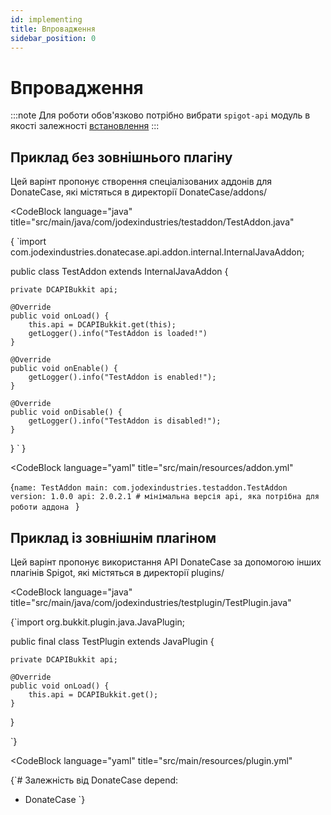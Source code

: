 ```yaml
---
id: implementing
title: Впровадження
sidebar_position: 0
---
```



# Впровадження

:::note
Для роботи обов'язково потрібно вибрати `spigot-api` модуль в якості залежності [встановлення](../install.mdx)
:::

## Приклад без зовнішнього плагіну

Цей варінт пропонує створення спеціалізованих аддонів для DonateCase, які містяться в директорії DonateCase/addons/

<CodeBlock
        language="java"
        title="src/main/java/com/jodexindustries/testaddon/TestAddon.java"
>
{
`import com.jodexindustries.donatecase.api.addon.internal.InternalJavaAddon;

public class TestAddon extends InternalJavaAddon {

    private DCAPIBukkit api;

    @Override
    public void onLoad() {
        this.api = DCAPIBukkit.get(this);
        getLogger().info("TestAddon is loaded!")
    }

    @Override
    public void onEnable() {
        getLogger().info("TestAddon is enabled!");
    }

    @Override
    public void onDisable() {
        getLogger().info("TestAddon is disabled!");
    }
}
`
}
</CodeBlock>

<CodeBlock
        language="yaml"
        title="src/main/resources/addon.yml"
>
{`name: TestAddon
main: com.jodexindustries.testaddon.TestAddon
version: 1.0.0
api: 2.0.2.1 # мінімальна версія api, яка потрібна для роботи аддона
`
}
</CodeBlock>

## Приклад із зовнішнім плагіном

Цей варінт пропонує використання API DonateCase за допомогою інших плагінів Spigot, які містяться в директорії plugins/

<CodeBlock
        language="java"
        title="src/main/java/com/jodexindustries/testplugin/TestPlugin.java"
>
{`import org.bukkit.plugin.java.JavaPlugin;

public final class TestPlugin extends JavaPlugin {

    private DCAPIBukkit api;

    @Override
    public void onLoad() {
        this.api = DCAPIBukkit.get();
    }
}

`}
</CodeBlock>

<CodeBlock
        language="yaml"
        title="src/main/resources/plugin.yml"
>
{`# Залежність від DonateCase
depend:
  - DonateCase
`}

</CodeBlock>

